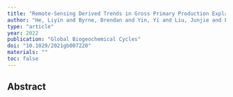 ```yaml
---
title: "Remote-Sensing Derived Trends in Gross Primary Production Explain Increases in the CO2 Seasonal Cycle Amplitude"
author: "He, Liyin and Byrne, Brendan and Yin, Yi and Liu, Junjie and Frankenberg, Christian"
type: "article"
year: 2022
publication: "Global Biogeochemical Cycles"
doi: "10.1029/2021gb007220"
materials: ""
toc: false
---
```


## Abstract

